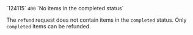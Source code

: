 <tr>
<td>`124115`</td>
<td><code>400</code></td>
<td>`No items in the completed status`</td>
<td>

The `refund` request does not contain items in the `completed` status. Only `completed` items can be refunded.

</td>
</tr>